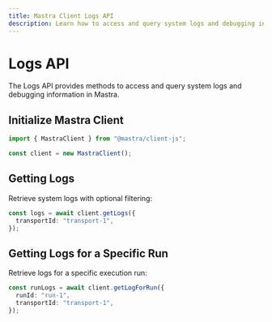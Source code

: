 ```yaml
---
title: Mastra Client Logs API
description: Learn how to access and query system logs and debugging information in Mastra using the client-js SDK.
---
```


# Logs API

The Logs API provides methods to access and query system logs and debugging information in Mastra.

## Initialize Mastra Client

```typescript
import { MastraClient } from "@mastra/client-js";

const client = new MastraClient();
```

## Getting Logs

Retrieve system logs with optional filtering:

```typescript
const logs = await client.getLogs({
  transportId: "transport-1",
});
```

## Getting Logs for a Specific Run

Retrieve logs for a specific execution run:

```typescript
const runLogs = await client.getLogForRun({
  runId: "run-1",
  transportId: "transport-1",
});
